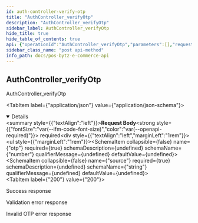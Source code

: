 ```yaml
---
id: auth-controller-verify-otp
title: "AuthController_verifyOtp"
description: "AuthController_verifyOtp"
sidebar_label: AuthController_verifyOtp
hide_title: true
hide_table_of_contents: true
api: {"operationId":"AuthController_verifyOtp","parameters":[],"requestBody":{"required":true,"content":{"application/json":{"schema":{"type":"object","properties":{"otp":{"type":"number"},"source":{"type":"string"}},"required":["otp","source"]}}}},"responses":{"200":{"description":"Success response","content":{"application/json":{"example":"{\"statusCode\":200,\"data\":{\"accessToken\":\"eyJhbGciOiJIUzI1NiIsInR5cCI6IkpXVCJ9.eyJ1c2VySWQiOiI2MzJjMzQ3NTIyNjlmMTJjNTc5NTIyNzMiLCJpYXQiOjE2NjM4NDMyODAsImV4cCI6MTY2Mzg0Njg4MH0.zo2mIgKO_uHYiENpSPhOfMJf_zZFQb66BhB4sjU0Lec\",\"tokenType\":\"Bearer\",\"expiresIn\":3600}}"}}},"400":{"description":"Validation error response","content":{"application/json":{"example":"{\"statusCode\":400,\"errors\":{\"otp\":[\"otp must be a number conforming to the specified constraints\"],\"source\":[\"source must be a valid enum value\",\"source must be a string\"]},\"message\":\"Bad Request\"}"}}},"401":{"description":"Invalid OTP error response","content":{"application/json":{"example":"{\"statusCode\":401,\"message\":\"OTP invalid or expired\",\"error\":\"Unauthorized\"}"}}}},"tags":["Auth"],"security":[{"oauth2":["users:read","users:write"]}],"description":"AuthController_verifyOtp","method":"post","path":"/v1/auth/otp/verify","servers":[],"securitySchemes":{"oauth2":{"type":"oauth2","flows":{"authorizationCode":{"authorizationUrl":"https://gateway-api.smartbytz.com/ecommerce/oauth2/authorize","tokenUrl":"https://gateway-api.smartbytz.com/ecommerce/oauth2/token","scopes":["countries:read","merchants:read","categories:read","items:read","users:read","users:write","carts:read","carts:write","order:read","orders:write","search:read"]}}}},"jsonRequestBodyExample":{"otp":0,"source":"string"},"info":{"title":"PosBytz E-Commerce API","description":"The PosBytz E-Commerce API description","version":"1.0","contact":{}},"postman":{"name":"Auth Controller verify Otp","description":{"type":"text/plain"},"url":{"path":["v1","auth","otp","verify"],"host":["{{baseUrl}}"],"query":[],"variable":[]},"header":[{"key":"Content-Type","value":"application/json"},{"key":"Accept","value":"application/json"}],"method":"POST","body":{"mode":"raw","raw":"\"\"","options":{"raw":{"language":"json"}}},"auth":{"type":"oauth2","oauth2":[]}}}
sidebar_class_name: "post api-method"
info_path: docs/pos-bytz-e-commerce-api
---
```



## AuthController_verifyOtp



AuthController_verifyOtp

<MimeTabs><TabItem label={"application/json"} value={"application/json-schema"}><details style={{}} data-collapsed={false} open={true}><summary style={{"textAlign":"left"}}><strong>Request Body</strong><strong style={{"fontSize":"var(--ifm-code-font-size)","color":"var(--openapi-required)"}}> required</strong></summary><div style={{"textAlign":"left","marginLeft":"1rem"}}></div><ul style={{"marginLeft":"1rem"}}><SchemaItem collapsible={false} name={"otp"} required={true} schemaDescription={undefined} schemaName={"number"} qualifierMessage={undefined} defaultValue={undefined}></SchemaItem><SchemaItem collapsible={false} name={"source"} required={true} schemaDescription={undefined} schemaName={"string"} qualifierMessage={undefined} defaultValue={undefined}></SchemaItem></ul></details></TabItem></MimeTabs><div><ApiTabs><TabItem label={"200"} value={"200"}><div>

Success response

</div><div><MimeTabs groupId={"mime-type"}><TabItem label={"application/json"} value={"application/json"}><SchemaTabs groupId={"schema-tabs"}><TabItem label={"Example"} value={"Example"}><ResponseSamples responseExample={"{\"statusCode\":200,\"data\":{\"accessToken\":\"eyJhbGciOiJIUzI1NiIsInR5cCI6IkpXVCJ9.eyJ1c2VySWQiOiI2MzJjMzQ3NTIyNjlmMTJjNTc5NTIyNzMiLCJpYXQiOjE2NjM4NDMyODAsImV4cCI6MTY2Mzg0Njg4MH0.zo2mIgKO_uHYiENpSPhOfMJf_zZFQb66BhB4sjU0Lec\",\"tokenType\":\"Bearer\",\"expiresIn\":3600}}"} language={"json"}></ResponseSamples></TabItem></SchemaTabs></TabItem></MimeTabs></div></TabItem><TabItem label={"400"} value={"400"}><div>

Validation error response

</div><div><MimeTabs groupId={"mime-type"}><TabItem label={"application/json"} value={"application/json"}><SchemaTabs groupId={"schema-tabs"}><TabItem label={"Example"} value={"Example"}><ResponseSamples responseExample={"{\"statusCode\":400,\"errors\":{\"otp\":[\"otp must be a number conforming to the specified constraints\"],\"source\":[\"source must be a valid enum value\",\"source must be a string\"]},\"message\":\"Bad Request\"}"} language={"json"}></ResponseSamples></TabItem></SchemaTabs></TabItem></MimeTabs></div></TabItem><TabItem label={"401"} value={"401"}><div>

Invalid OTP error response

</div><div><MimeTabs groupId={"mime-type"}><TabItem label={"application/json"} value={"application/json"}><SchemaTabs groupId={"schema-tabs"}><TabItem label={"Example"} value={"Example"}><ResponseSamples responseExample={"{\"statusCode\":401,\"message\":\"OTP invalid or expired\",\"error\":\"Unauthorized\"}"} language={"json"}></ResponseSamples></TabItem></SchemaTabs></TabItem></MimeTabs></div></TabItem></ApiTabs></div>
      